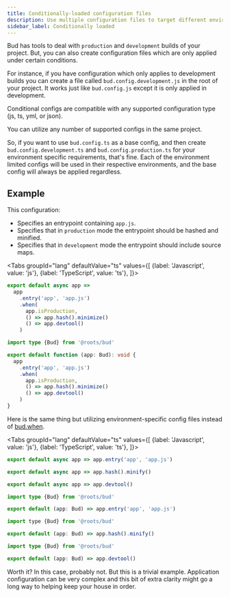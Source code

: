 ```yaml
---
title: Conditionally-loaded configuration files
description: Use multiple configuration files to target different environments
sidebar_label: Conditionally loaded
---
```



Bud has tools to deal with `production` and `development` builds of your project. But, you can also create configuration files which are only applied under certain conditions.

For instance, if you have configuration which only applies to development builds you can create a file called `bud.config.development.js` in the root of your project. It works just like
`bud.config.js` except it is only applied in development.

Conditional configs are compatible with any supported configuration type (js, ts, yml, or json).

You can utilize any number of supported configs in the same project.

So, if you want to use `bud.config.ts` as a base config, and then create `bud.config.development.ts` and `bud.config.production.ts` for your environment specific requirements,
that's fine. Each of the environment limited configs will be used in their respective environments, and the base config will always be applied regardless.

## Example

This configuration:

- Specifies an entrypoint containing `app.js`.
- Specifies that in `production` mode the entrypoint should be hashed and minified.
- Specifies that in `development` mode the entrypoint should include source maps.

<Tabs
  groupId="lang"
  defaultValue="ts"
  values={[
    {label: 'Javascript', value: 'js'},
    {label: 'TypeScript', value: 'ts'},
  ]}>
  <TabItem value="js">

```js title='bud.config.mjs'
export default async app =>
  app
    .entry('app', 'app.js')
    .when(
      app.isProduction,
      () => app.hash().minimize()
      () => app.devtool()
    )
```

  </TabItem>
  <TabItem value="ts">

```ts title='bud.config.mts'
import type {Bud} from '@roots/bud'

export default function (app: Bud): void {
  app
    .entry('app', 'app.js')
    .when(
      app.isProduction,
      () => app.hash().minimize()
      () => app.devtool()
    )
}
```

  </TabItem>
</Tabs>

Here is the same thing but utilizing environment-specific config files instead of [bud.when](/docs/bud.when).

<Tabs
  groupId="lang"
  defaultValue="ts"
  values={[
    {label: 'Javascript', value: 'js'},
    {label: 'TypeScript', value: 'ts'},
  ]}>
  <TabItem value="js">

```js title='bud.config.js'
export default async app => app.entry('app', 'app.js')
```

```js title='bud.config.development.js'
export default async app => app.hash().minify()
```

```js title='bud.config.production.js'
export default async app => app.devtool()
```

  </TabItem>
  <TabItem value="ts">

```ts title='bud.config.ts'
import type {Bud} from '@roots/bud'

export default (app: Bud) => app.entry('app', 'app.js')
```

```js title='bud.config.development.ts'
import type {Bud} from '@roots/bud'

export default (app: Bud) => app.hash().minify()
```

```ts title='bud.config.production.ts'
import type {Bud} from '@roots/bud'

export default (app: Bud) => app.devtool()
```

  </TabItem>
</Tabs>

Worth it? In this case, probably not. But this is a trivial example. Application configuration can be very complex
and this bit of extra clarity might go a long way to helping keep your house in order.
